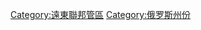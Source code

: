 {{Commonscat|Sakhalin Oblast}}

[[Category:遠東聯邦管區|Category:遠東聯邦管區]]
[[Category:俄罗斯州份|Category:俄罗斯州份]]